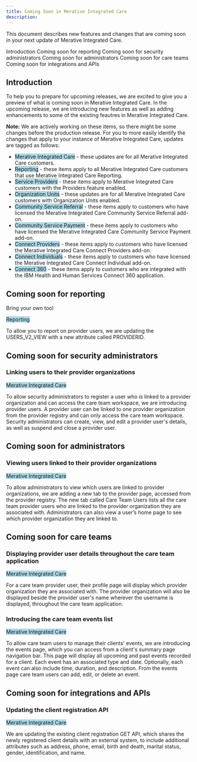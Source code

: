 ```yaml
---
title: Coming Soon in Merative Integrated Care
description: 
---
```


This document describes new features and changes that are coming soon in your next update of Merative Integrated Care.

<AnchorLinks>
  <AnchorLink>Introduction</AnchorLink>
  <AnchorLink>Coming soon for reporting</AnchorLink>
  <AnchorLink>Coming soon for security administrators</AnchorLink>
  <AnchorLink>Coming soon for administrators</AnchorLink>
  <AnchorLink>Coming soon for care teams</AnchorLink>
  <AnchorLink>Coming soon for integrations and APIs</AnchorLink>
</AnchorLinks>

## Introduction

To help you to prepare for upcoming releases, we are excited to give you a preview of what is coming soon in Merative Integrated Care. In the upcoming release, we are introducing new features as well as adding enhancements to some of the existing feautres in Merative Integrated Care.

**Note:** We are actively working on these items, so there might be some changes before the production release. For you to more easily identify the changes that apply to your instance of Merative Integrated Care, updates are tagged as follows:

- <span style="background-color: lightblue;">Merative Integrated Care</span> - these updates are for all Merative Integrated Care customers.
- <span style="background-color: lightblue;">Reporting</span> - these items apply to all Merative Integrated Care customers that use Merative Integrated Care Reporting.
- <span style="background-color: lightblue;">Service Providers</span> - these items apply to Merative Integrated Care customers with the Providers feature enabled.
- <span style="background-color: lightblue;">Organization Units</span> - these updates are for all Merative Integrated Care customers with Organization Units enabled.
- <span style="background-color: lightblue;">Community Service Referral</span> - these items apply to customers who have licensed the Merative Integrated Care Community Service Referral add-on.
- <span style="background-color: lightblue;">Community Service Payment</span> - these items apply to customers who have licensed the Merative Integrated Care Community Service Payment add-on.
- <span style="background-color: lightblue;">Connect Providers</span> - these items apply to customers who have licensed the Merative Integrated Care Connect Providers add-on.
- <span style="background-color: lightblue;">Connect Individuals</span> - these items apply to customers who have licensed the Merative Integrated Care Connect Individual add-on.
- <span style="background-color: lightblue;">Connect 360</span> - these items apply to customers who are integrated with the IBM Health and Human Services Connect 360 application.

<!-- ## Coming soon updated URLs for Merative Integrated Care and add-ons

In the upcoming release, you will have new application URLs for Merative Integrated Care, Connect Individuals, Connect Providers, and IBM Cognos Analytics, as applicable. You will receive an email in the coming days with your new URLs and instructions on how to bookmark them. -->

## Coming soon for reporting

Bring your own tool

<span style="background-color: lightblue;">Reporting</span>

To allow you to report on provider users, we are updating the USERS_V2_VIEW with a new attribute called PROVIDERID.

## Coming soon for security administrators

### Linking users to their provider organizations

   <span style="background-color: lightblue;">Merative Integrated Care</span>

To allow security administrators to register a user who is linked to a provider organization and can access the care team workspace, we are introducing provider users. A provider user can be linked to one provider organization from the provider registry and can only access the care team workspace. Security administrators can create, view, and edit a provider user's details, as well as suspend and close a provider user.

## Coming soon for administrators

### Viewing users linked to their provider organizations

   <span style="background-color: lightblue;">Merative Integrated Care</span>

To allow administrators to view which users are linked to provider organizations, we are adding a new tab to the provider page, accessed from the provider registry. The new tab called Care Team Users lists all the care team provider users who are linked to the provider organization they are associated with. Administrators can also view a user’s home page to see which provider organization they are linked to.

## Coming soon for care teams

### Displaying provider user details throughout the care team application

<span style="background-color: lightblue;">Merative Integrated Care</span>

For a care team provider user, their profile page will display which provider organization they are associated with. The provider organization will also be displayed beside the provider user's name wherever the username is displayed, throughout the care team application.

### Introducing the care team events list

<span style="background-color: lightblue;">Merative Integrated Care</span>

To allow care team users to manage their clients' events, we are introducing the events page, which you can access from a client's summary page navigation bar. This page will display all upcoming and past events recorded for a client. Each event has an associated type and date. Optionally, each event can also include time, duration, and description. From the events page care team users can add, edit, or delete an event.

## Coming soon for integrations and APIs

### Updating the client registration API

<span style="background-color: lightblue;">Merative Integrated Care</span>

We are updating the existing client registration GET API, which shares the newly registered client details with an external system, to include additional attributes such as address, phone, email, birth and death, marital status, gender, identification, and name.
